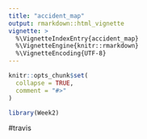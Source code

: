 ```yaml
---
title: "accident_map"
output: rmarkdown::html_vignette
vignette: >
  %\VignetteIndexEntry{accident_map}
  %\VignetteEngine{knitr::rmarkdown}
  %\VignetteEncoding{UTF-8}
---
```


```r
knitr::opts_chunk$set(
  collapse = TRUE,
  comment = "#>"
)
```

```r
library(Week2)
```
#travis
